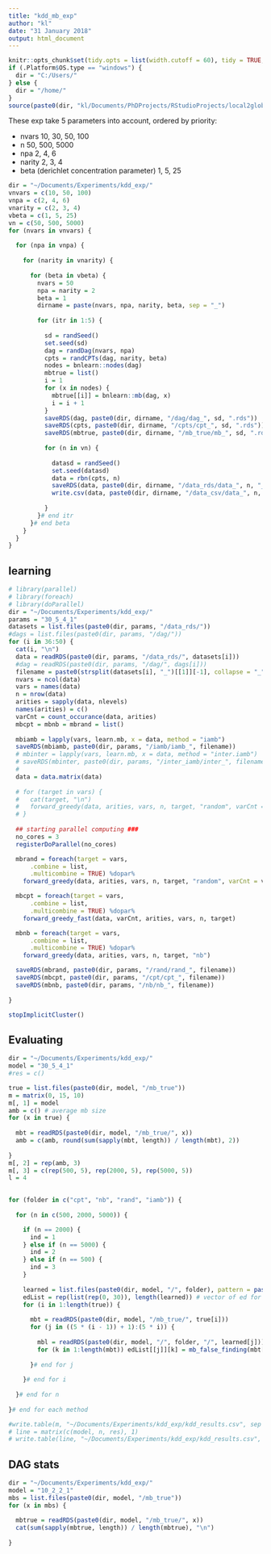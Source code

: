 ```yaml
---
title: "kdd_mb_exp"
author: "kl"
date: "31 January 2018"
output: html_document
---
```


```r
knitr::opts_chunk$set(tidy.opts = list(width.cutoff = 60), tidy = TRUE, echo = F, eval = T)
if (.Platform$OS.type == "windows") {
  dir = "C:/Users/"
} else {
  dir = "/home/"
}
source(paste0(dir, "kl/Documents/PhDProjects/RStudioProjects/local2global/scripts/load_libraries.R"))

```

These exp take 5 parameters into account, ordered by priority: 

* nvars 10, 30, 50, 100
* n 50, 500, 5000
* npa 2, 4, 6
* narity 2, 3, 4
* beta (derichlet concentration parameter) 1, 5, 25

```r
dir = "~/Documents/Experiments/kdd_exp/"
vnvars = c(10, 50, 100)
vnpa = c(2, 4, 6)
vnarity = c(2, 3, 4)
vbeta = c(1, 5, 25)
vn = c(50, 500, 5000)
for (nvars in vnvars) {
  
  for (npa in vnpa) {
          
    for (narity in vnarity) {
      
      for (beta in vbeta) {
        nvars = 50
        npa = narity = 2 
        beta = 1
        dirname = paste(nvars, npa, narity, beta, sep = "_")
        
        for (itr in 1:5) {
  
          sd = randSeed()
          set.seed(sd)
          dag = randDag(nvars, npa)
          cpts = randCPTs(dag, narity, beta)
          nodes = bnlearn::nodes(dag)
          mbtrue = list()
          i = 1
          for (x in nodes) {
            mbtrue[[i]] = bnlearn::mb(dag, x)
            i = i + 1
          }
          saveRDS(dag, paste0(dir, dirname, "/dag/dag_", sd, ".rds"))
          saveRDS(cpts, paste0(dir, dirname, "/cpts/cpt_", sd, ".rds"))
          saveRDS(mbtrue, paste0(dir, dirname, "/mb_true/mb_", sd, ".rds"))
          
          for (n in vn) {
            
            datasd = randSeed()
            set.seed(datasd)
            data = rbn(cpts, n)  
            saveRDS(data, paste0(dir, dirname, "/data_rds/data_", n, "_", sd, "_", datasd, ".rds"))
            write.csv(data, paste0(dir, dirname, "/data_csv/data_", n, "_", sd, "_", datasd, ".csv"), row.names = F)
            
          }
        }# end itr
      }# end beta
    }
  }
}

```


## learning
```r
# library(parallel)
# library(foreach)
# library(doParallel)
dir = "~/Documents/Experiments/kdd_exp/"
params = "30_5_4_1"
datasets = list.files(paste0(dir, params, "/data_rds/"))
#dags = list.files(paste0(dir, params, "/dag/"))
for (i in 36:50) {
  cat(i, "\n")
  data = readRDS(paste0(dir, params, "/data_rds/", datasets[i]))
  #dag = readRDS(paste0(dir, params, "/dag/", dags[i]))
  filename = paste0(strsplit(datasets[i], "_")[[1]][-1], collapse = "_")
  nvars = ncol(data)
  vars = names(data)
  n = nrow(data)
  arities = sapply(data, nlevels)
  names(arities) = c()
  varCnt = count_occurance(data, arities)
  mbcpt = mbnb = mbrand = list()
  
  mbiamb = lapply(vars, learn.mb, x = data, method = "iamb")
  saveRDS(mbiamb, paste0(dir, params, "/iamb/iamb_", filename))
  # mbinter = lapply(vars, learn.mb, x = data, method = "inter.iamb")
  # saveRDS(mbinter, paste0(dir, params, "/inter_iamb/inter_", filename))
  # 
  data = data.matrix(data)
  
  # for (target in vars) {
  #   cat(target, "\n")
  #   forward_greedy(data, arities, vars, n, target, "random", varCnt = varCnt, prior = "uniform")
  # }
  
  ## starting parallel computing ###
  no_cores = 3
  registerDoParallel(no_cores)

  mbrand = foreach(target = vars,
      .combine = list,
      .multicombine = TRUE) %dopar%
    forward_greedy(data, arities, vars, n, target, "random", varCnt = varCnt, prior = "uniform")

  mbcpt = foreach(target = vars,
      .combine = list,
      .multicombine = TRUE) %dopar%
    forward_greedy_fast(data, varCnt, arities, vars, n, target)

  mbnb = foreach(target = vars,
      .combine = list,
      .multicombine = TRUE) %dopar%
    forward_greedy(data, arities, vars, n, target, "nb")

  saveRDS(mbrand, paste0(dir, params, "/rand/rand_", filename))
  saveRDS(mbcpt, paste0(dir, params, "/cpt/cpt_", filename))
  saveRDS(mbnb, paste0(dir, params, "/nb/nb_", filename))
  
}

stopImplicitCluster()
```




## Evaluating
```r
dir = "~/Documents/Experiments/kdd_exp/"
model = "30_5_4_1"
#res = c()

true = list.files(paste0(dir, model, "/mb_true"))
m = matrix(0, 15, 10)
m[, 1] = model
amb = c() # average mb size
for (x in true) {
  
  mbt = readRDS(paste0(dir, model, "/mb_true/", x))
  amb = c(amb, round(sum(sapply(mbt, length)) / length(mbt), 2))
  
}
m[, 2] = rep(amb, 3)
m[, 3] = c(rep(500, 5), rep(2000, 5), rep(5000, 5)) 
l = 4

  
for (folder in c("cpt", "nb", "rand", "iamb")) {
  
  for (n in c(500, 2000, 5000)) {

    if (n == 2000) {
      ind = 1
    } else if (n == 5000) {
      ind = 2
    } else if (n == 500) {
      ind = 3
    }
       
    learned = list.files(paste0(dir, model, "/", folder), pattern = paste0("_", n, "_"))
    edList = rep(list(rep(0, 30)), length(learned)) # vector of ed for all true models
    for (i in 1:length(true)) {
      
      mbt = readRDS(paste0(dir, model, "/mb_true/", true[i]))
      for (j in ((5 * (i - 1)) + 1):(5 * i)) {
        
        mbl = readRDS(paste0(dir, model, "/", folder, "/", learned[j]))
        for (k in 1:length(mbt)) edList[[j]][k] = mb_false_finding(mbt[[k]], mbl[[k]])
        
      }# end for j 
      
    }# end for i 
   
  }# end for n
  
}# end for each method

#write.table(m, "~/Documents/Experiments/kdd_exp/kdd_results.csv", sep = ",", append = T, col.names = F, row.names = F)
# line = matrix(c(model, n, res), 1)
# write.table(line, "~/Documents/Experiments/kdd_exp/kdd_results.csv", sep = ",", append = T, col.names = F, row.names = F)
```


## DAG stats
```r
dir = "~/Documents/Experiments/kdd_exp/"
model = "10_2_2_1"
mbs = list.files(paste0(dir, model, "/mb_true"))
for (x in mbs) {
  
  mbtrue = readRDS(paste0(dir, model, "/mb_true/", x))
  cat(sum(sapply(mbtrue, length)) / length(mbtrue), "\n")
  
}


```

















